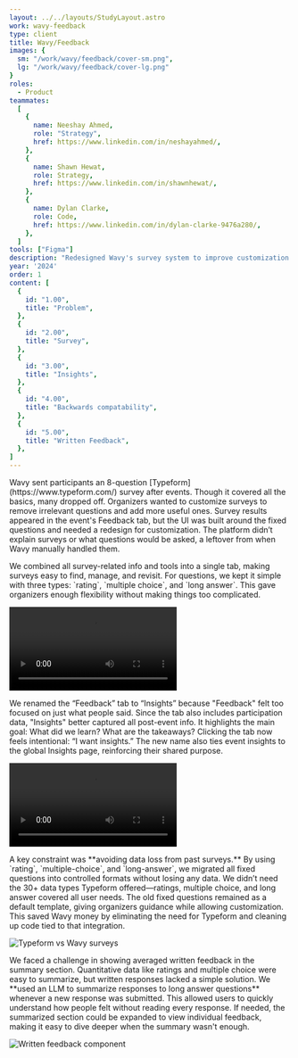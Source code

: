 ```yaml
---
layout: ../../layouts/StudyLayout.astro
work: wavy-feedback
type: client
title: Wavy/Feedback
images: {
  sm: "/work/wavy/feedback/cover-sm.png",
  lg: "/work/wavy/feedback/cover-lg.png"
}
roles: 
  - Product
teammates:
  [
    {
      name: Neeshay Ahmed,
      role: "Strategy",
      href: https://www.linkedin.com/in/neshayahmed/,
    },
    {
      name: Shawn Hewat,
      role: Strategy,
      href: https://www.linkedin.com/in/shawnhewat/,
    },
    {
      name: Dylan Clarke,
      role: Code,
      href: https://www.linkedin.com/in/dylan-clarke-9476a280/,
    },
  ]
tools: ["Figma"]
description: "Redesigned Wavy's survey system to improve customization and streamline feedback collection. The new survey tab consolidates all tools and offers three question types: rating, multiple choice, and long answer. We rebranded the 'Feedback' tab to 'Insights' for better clarity, and introduced an LLM for summarizing written responses. This update preserved old data while eliminating reliance on Typeform, cutting costs and improving usability."
year: '2024'
order: 1
content: [
  {
    id: "1.00",
    title: "Problem",
  },
  {
    id: "2.00",
    title: "Survey",
  },
  {
    id: "3.00",
    title: "Insights",
  },
  {
    id: "4.00",
    title: "Backwards compatability",
  },
  {
    id: "5.00",
    title: "Written Feedback",
  },
]
---
```



<Section id="1.00" title='Problem' hasBorder={false}>
  <Fragment slot="context">
    Wavy sent participants an 8-question [Typeform](https://www.typeform.com/) survey after events. Though it covered all the basics, many dropped off. Organizers wanted to customize surveys to remove irrelevant questions and add more useful ones. Survey results appeared in the event's Feedback tab, but the UI was built around the fixed questions and needed a redesign for customization. The platform didn’t explain surveys or what questions would be asked, a leftover from when Wavy manually handled them.
  </Fragment>
</Section>
<Section id="2.00" title='Survey'>
  <p slot="context">We combined all survey-related info and tools into a single tab, making surveys easy to find, manage, and revisit. For questions, we kept it simple with three types: `rating`, `multiple choice`, and `long answer`. This gave organizers enough flexibility without making things too complicated.</p>
  <Video 
    id= "2.01"
    src="/work/wavy/feedback/survey-video.mp4"
    alt="Survey tab"
    span={{ base: 12, md: 10 }}
    isPadded={{ base: false, md: true }}
  />
  <Carousel
    slides={[
      {
        id: "2.02",
        src: "/work/wavy/feedback/survey-summary.png",
        alt: "Summary",
      },
      {
        id: "2.03",
        src: "/work/wavy/feedback/survey-responses.png",
        alt: "Responses",
      },
      {
        id: "2.04",
        src: "/work/wavy/feedback/survey-responses-filtered.png",
        alt: "Responses, filtered",
      },
      {
        id: "2.05",
        src: "/work/wavy/feedback/survey-public.png",
        alt: "Public",
      },
      {
        id: "2.06",
        src: "/work/wavy/feedback/survey-empty.png",
        alt: "Empty",
      },
    ]}
    span={{ base: 12, md: 8 }}
    orientation="3/2"
    fit="cover"
  />
  <Carousel
    orientation="vertical"
    slides={[
      {
        id: "2.07",
        src: "/work/wavy/feedback/survey-summary-mobile.png",
        alt: "Summary, mobile",
      },
      {
        id: "2.08",
        src: "/work/wavy/feedback/survey-responses-mobile.png",
        alt: "Responses, mobile",
      },
      {
        id: "2.09",
        src: "/work/wavy/feedback/survey-responses-filtered-mobile.png",
        alt: "Responses, filtered, mobile",
      },
      {
        id: "2.10",
        src: "/work/wavy/feedback/survey-questions-mobile.png",
        alt: "Questions, mobile",
      },
      {
        id: "2.11",
        src: "/work/wavy/feedback/survey-public-mobile.png",
        alt: "Public, mobile",
      },
      {
        id: "2.12",
        src: "/work/wavy/feedback/survey-edit-mobile.png",
        alt: "Edit, mobile",
      },
    ]}
    classes="sm:hidden"
    fullBleed={{ base: true, lg: false }}
    isPadded={false}
  />
  <Row classes="hidden sm:grid">
    <Image
      id="2.07"
      src="/work/wavy/feedback/survey-summary-mobile.png"
      alt="Summary, mobile"
      span={{ base: 6, md: 4 }}
      orientation="vertical"
      isFullBleed={true}
    />
    <Image
      id="2.08"
      src="/work/wavy/feedback/survey-responses-mobile.png"
      alt="Responses, mobile"
      span={{ base: 6, md: 4 }}
      orientation="vertical"
      isFullBleed={true}
    />
    <Image
      id="2.09"
      src="/work/wavy/feedback/survey-responses-filtered-mobile.png"
      alt="Responses, filtered, mobile"
      span={{ base: 6, md: 4 }}
      orientation="vertical"
      isFullBleed={true}
    />
    <Image
      id="2.10"
      src="/work/wavy/feedback/survey-questions-mobile.png"
      alt="Questions, mobile"
      span={{ base: 6, md: 4 }}
      orientation="vertical"
      isFullBleed={true}
    />
    <Image
      id="2.11"
      src="/work/wavy/feedback/survey-public-mobile.png"
      alt="Public, mobile"
      span={{ base: 6, md: 4 }}
      orientation="vertical"
      isFullBleed={true}
    />
    <Image
      id="2.12"
      src="/work/wavy/feedback/survey-edit-mobile.png"
      alt="Edit, mobile"
      span={{ base: 6, md: 4 }}
      orientation="vertical"
      isFullBleed={true}
    />
  </Row>
  <Carousel
    slides={[
      {
        id: "2.13",
        src: "/work/wavy/feedback/survey-edit.png",
        alt: "Edit",
      },
      {
        id: "2.14",
        src: "/work/wavy/feedback/survey-edit-multiple-choice.png",
        alt: "Edit, multiple choice",
      },
      {
        id: "2.15",
        src: "/work/wavy/feedback/survey-edit-long-answer.png",
        alt: "Edit, long answer",
      },
    ]}
    span={{ base: 12, md: 8 }}
    orientation="3/2"
    fit="cover"
  />
</Section>
<Section id="3.00" title='Insights'>
  <p slot="context">We renamed the “Feedback” tab to “Insights” because "Feedback" felt too focused on just what people said. Since the tab also includes participation data, "Insights" better captured all post-event info. It highlights the main goal: What did we learn? What are the takeaways? Clicking the tab now feels intentional: “I want insights.” The new name also ties event insights to the global Insights page, reinforcing their shared purpose.</p>
  <Video 
    id= "3.01"
    src="/work/wavy/feedback/insights-video.mp4"
    alt="Insights tab"
    span={{ base: 12, md: 10 }}
    isPadded={{ base: false, md: true }}
  />
  <Carousel
    slides={[
      {
        id: "3.02",
        src: "/work/wavy/feedback/insights.png",
        alt: "Participation",
      },
      {
        id: "3.03",
        src: "/work/wavy/feedback/insights-feedback.png",
        alt: "Feedback",
      },
      {
        id: "3.04",
        src: "/work/wavy/feedback/insights-public.png",
        alt: "Public",
      },
      {
        id: "3.05",
        src: "/work/wavy/feedback/insights-empty.png",
        alt: "Empty",
      },
    ]}
    span={{ base: 12, md: 8 }}
    orientation="3/2"
    fit="cover"
  />
  <Carousel
    orientation="vertical"
    slides={[
      {
        id: "3.06",
        src: "/work/wavy/feedback/insights-mobile.png",
        alt: "Tldr & Participation, mobile",
      },
      {
        id: "3.07",
        src: "/work/wavy/feedback/insights-feedback-mobile.png",
        alt: "Feedback, mobile",
      },
      {
        id: "3.08",
        src: "/work/wavy/feedback/insights-public-mobile.png",
        alt: "Public, mobile",
      },
    ]}
    classes="sm:hidden"
    fullBleed={{ base: true, lg: false }}
    isPadded={false}
  />
  <Row classes="hidden sm:grid">
    <Image
      id="3.06"
      src="/work/wavy/feedback/insights-mobile.png"
      alt="Tldr & Participation, mobile"
      span={{ base: 6, md: 4 }}
      orientation="vertical"
      isFullBleed={true}
    />
    <Image
      id="3.07"
      src="/work/wavy/feedback/insights-feedback-mobile.png"
      alt="Feedback, mobile"
      span={{ base: 6, md: 4 }}
      orientation="vertical"
      isFullBleed={true}
    />
    <Image
      id="3.08"
      src="/work/wavy/feedback/insights-public-mobile.png"
      alt="Public, mobile"
      span={{ base: 6, md: 4 }}
      orientation="vertical"
      isFullBleed={true}
    />
  </Row>
</Section>
<Section id="4.00" title='Keeping old data'>
  <p slot="context">A key constraint was **avoiding data loss from past surveys.** By using `rating`, `multiple-choice`, and `long-answer`, we migrated all fixed questions into controlled formats without losing any data. We didn’t need the 30+ data types Typeform offered—ratings, multiple choice, and long answer covered all user needs. The old fixed questions remained as a default template, giving organizers guidance while allowing customization. This saved Wavy money by eliminating the need for Typeform and cleaning up code tied to that integration.</p>
  <Image
    id="4.01"
    src="/work/wavy/feedback/backwards-compatability.png"
    alt="Typeform vs Wavy surveys"
    span={{ base: 12, md: 10 }}
    isPadded={{ base: false, md: true }}
    withContainer
   />
</Section>
<Section id="5.00" title='Written Feedback'>
  <p slot="context">We faced a challenge in showing averaged written feedback in the summary section. Quantitative data like ratings and multiple choice were easy to summarize, but written responses lacked a simple solution. We **used an LLM to summarize responses to long answer questions** whenever a new response was submitted. This allowed users to quickly understand how people felt without reading every response. If needed, the summarized section could be expanded to view individual feedback, making it easy to dive deeper when the summary wasn't enough.</p>
  <Image
    id="5.01"
    src="/work/wavy/feedback/written-feedback.png"
    alt="Written feedback component"
    span={{ base: 12, md: 10, lg: 8 }}
    isPadded={{ base: false, md: true }}
    withContainer
   />
</Section>